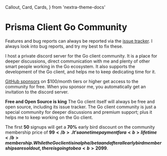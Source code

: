   Callout,
  Card,
  Cards,
} from 'nextra-theme-docs'

# Prisma Client Go Community

Features and bug reports can always be reported via the [issue tracker](https://github.com/prisma/prisma-client-go/issues).
I always look into bug reports, and try my best to fix these.

I host a private discord server for the Go client community. It is a place for deeper discussions, direct communication with me and plenty of other smart people working in the Go ecosystem.
It also supports the development of the Go client, and helps me to keep dedicating time for it.

[GitHub sponsors](https://github.com/sponsors/steebchen) on $100/month tiers or higher get access to the community for free. When you sponsor me, you automatically get an invitation to the discord server.

<Callout type="info" emoji="ℹ️">
  <b>Free and Open Source is king</b> The Go client itself will always be free and open source, including its issue
  tracker. The Go client community is just a special community for deeper discussions and premium support; plus it
  helps me to keep working on the Go client.
</Callout>

The first <b>50</b> signups will get a <b>70%</b> early bird discount on the community membership price of <b>$99</b>. It's a one time payment for a <b>lifetime</b> membership. While the Go client is in alpha/beta and after all early bird memberships are sold out, there is going to be a <b>20%</b> discount. Once the Go client is production ready, the price will be <b>$99</b>.

<br/>

<Cards>
  <Card
    href="https://buy.stripe.com/8wMbJMfb91pTatObIK?prefilled_promo_code=EARLYGOPHER70"
    target="_blank"
    icon={''}
    title={'Get Access To The Discord (70% OFF)'}
    arrow={true}
  />
</Cards>
